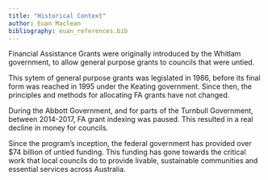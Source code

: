 ```yaml
---
title: "Historical Context"
author: Euan Maclean
bibliography: euan_references.bib
---
```

Financial Assistance Grants were originally introduced by the Whitlam government, to allow general purpose grants to councils that were untied. 

This sytem of general purpose grants was legislated in 1986, before its final form was reached in 1995 under the Keating government. Since then, the principles and methods for allocating FA grants have not changed. 

During the Abbott Government, and for parts of the Turnbull Government, between 2014-2017, FA grant indexing was paused. This resulted in a real decline in money for councils.

Since the program's inception, the federal government has provided over $74 billion of untied funding. This funding has gone towards the critical work that local councils do to provide livable, sustainable communities and essential services across Australia. 

